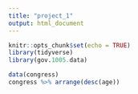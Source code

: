 ```yaml
---
title: "project_1"
output: html_document
---
```


```r
knitr::opts_chunk$set(echo = TRUE)
library(tidyverse)
library(gov.1005.data)
```

```r
data(congress)
congress %>% arrange(desc(age))
```